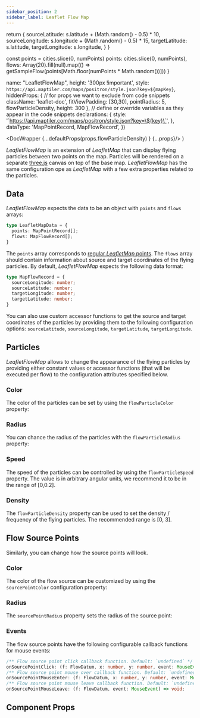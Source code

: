 ```yaml
---
sidebar_position: 2
sidebar_label: Leaflet Flow Map
---
```


  return {
    sourceLatitude: s.latitude + (Math.random() - 0.5) * 10,
    sourceLongitude: s.longitude + (Math.random() - 0.5) * 15,
    targetLatitude: s.latitude,
    targetLongitude: s.longitude,
  }
}

const points = cities.slice(0, numPoints)
  points: cities.slice(0, numPoints),
  flows: Array(20).fill(null).map(() => getSampleFlow(points[Math.floor(numPoints * Math.random())]))
}

  name: "LeafletFlowMap",
  height: '300px !important',
  style: `https://api.maptiler.com/maps/positron/style.json?key=${mapKey}`,
  hiddenProps: {
    // for props we want to exclude from code snippets
    className: 'leaflet-doc',
    fitViewPadding: [30,30],
    pointRadius: 5,
    flowParticleDensity,
    height: 300
  },
  // define or override variables as they appear in the code snippets
  declarations: {
    style: '\`https://api.maptiler.com/maps/positron/style.json?key=\${key}\`',
  },
  dataType: 'MapPointRecord, MapFlowRecord',
})

  <DocWrapper {...defaultProps(props.flowParticleDensity) } {...props}/>
)

_LeafletFlowMap_ is an extension of _LeafletMap_ that can display flying particles between two points on the map.
Particles will be rendered on a separate [three.js](https://threejs.org/) canvas on top of the base map. _LeafletFlowMap_ has the same
configuration ope as _LeafletMap_ with a few extra properties related to the particles.

<LeafletFlowMapDoc data={data} height={300}/>

## Data
_LeafletFlowMap_ expects the data to be an object with `points` and `flows` arrays:
```ts
type LeafletMapData = {
  points: MapPointRecord[];
  flows: MapFlowRecord[];
}
```

The `points` array corresponds to [regular _LeafletMap_ points](./LeafletMap#map-data). The `flows` array should contain
information about source and target coordinates of the flying particles. By default, _LeafletFlowMap_ expects the following
data format:

```ts
type MapFlowRecord = {
  sourceLongitude: number;
  sourceLatitude: number;
  targetLongitude: number;
  targetLatitude: number;
}
```

You can also use custom accessor functions to get the source and target coordinates of the particles by providing them to
the following configuration options: `sourceLatitude`, `sourceLongitude`, `targetLatitude`, `targetLongitude`.

## Particles
_LeafletFlowMap_ allows to change the appearance of the flying particles by providing either constant values or accessor
functions (that will be executed per flow) to the configuration attributes specified below.

### Color
The color of the particles can be set by using the `flowParticleColor` property:
<LeafletFlowMapDoc data={data} flowParticleColor="#f00"/>

### Radius
You can chance the radius of the particles with the `flowParticleRadius` property:
<LeafletFlowMapDoc data={data} flowParticleRadius={10}/>

### Speed
The speed of the particles can be controlled by using the `flowParticleSpeed` property. The value is in arbitrary angular
units, we recommend it to be in the range of [0,0.2].
<LeafletFlowMapDoc data={data} flowParticleSpeed={0.02}/>

### Density
The `flowParticleDensity` property can be used to set the density / frequency of the flying particles. The recommended
range is [0, 3].
<LeafletFlowMapDoc data={data} flowParticleDensity={2}/>

## Flow Source Points
Similarly, you can change how the source points will look.

### Color
The color of the flow source can be customized by using the `sourcePointColor` configuration property:
<LeafletFlowMapDoc data={data} sourcePointColor="#4A46B5"/>

### Radius
The `sourcePointRadius` property sets the radius of the source point:
<LeafletFlowMapDoc data={data} sourcePointRadius={5} />

### Events
The flow source points have the following configurable callback functions for mouse events:

```ts
/** Flow source point click callback function. Default: `undefined` */
onSourcePointClick: (f: FlowDatum, x: number, y: number, event: MouseEvent) => void;
/** Flow source point mouse over callback function. Default: `undefined` */
onSourcePointMouseEnter: (f: FlowDatum, x: number, y: number, event: MouseEvent) => void;
/** Flow source point mouse leave callback function. Default: `undefined` */
onSourcePointMouseLeave: (f: FlowDatum, event: MouseEvent) => void;
```

## Component Props
<PropTable name="VisLeafletFlowMap"/>
